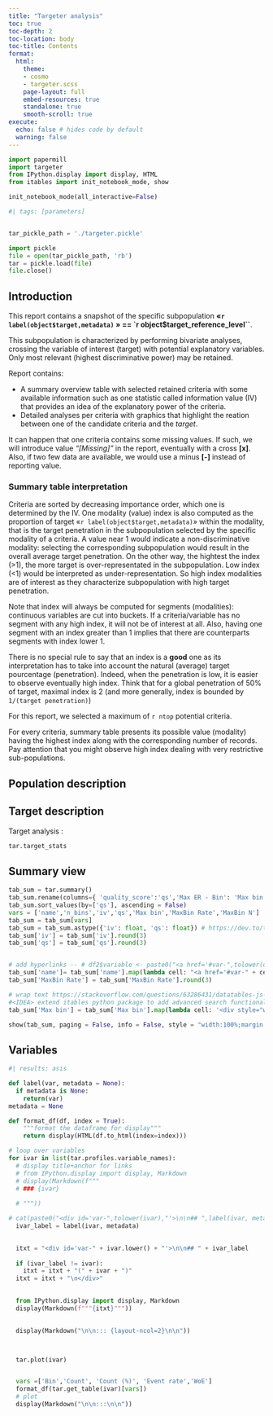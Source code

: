 ```yaml
---
title: "Targeter analysis"
toc: true
toc-depth: 2
toc-location: body
toc-title: Contents
format:
  html:
    theme:
    - cosmo
    - targeter.scss
    page-layout: full
    embed-resources: true
    standalone: true
    smooth-scroll: true
execute:
  echo: false # hides code by default
  warning: false
---
```


```python
import papermill
import targeter
from IPython.display import display, HTML
from itables import init_notebook_mode, show

init_notebook_mode(all_interactive=False)
```

```python
#| tags: [parameters]


tar_pickle_path = './targeter.pickle'

```


```python
import pickle
file = open(tar_pickle_path, 'rb')
tar = pickle.load(file)
file.close()

```

\newpage

## Introduction

This report contains a snapshot of the specific subpopulation **«`r label(object$target,metadata)` » == `r object$target_reference_level``**. 

This subpopulation is characterized by  performing bivariate analyses, crossing the variable of interest (target) with  potential explanatory variables. Only most relevant (highest discriminative power) may be retained.

Report contains:

*   A summary overview table with selected retained criteria with some available information such as one statistic called information value (IV) that provides an idea of the explanatory power of the criteria.
*   Detailed analyses per criteria with graphics that highlight the reation between one of the candidate criteria and the _target_.

It can happen that one criteria contains some missing values. If such, we will introduce value *"[Missing]"* in the report, eventually with a cross **[x]**. Also, if two few data are available, we would use a minus **[-]** instead of reporting value. 

### Summary table interpretation

Criteria are sorted by decreasing importance order, which one is determined by the IV. 
One modality (value) index is also computed as the proportion of target «`r label(object$target,metadata)`» within the modality, that is the target penetration in the subpopulation selected by the specific modality of a criteria. A value near 1 would indicate a non-discriminative modality: selecting the corresponding subpopulation would result in the overall average target penetration. On the other way, the hightest the index (>1), the more target is over-representated in the subpopulation. Low index (<1) would be interpreted as under-representation. So high index modalities are of interest as they characterize subpopulation with high target penetration.

Note that index will always be computed for segments (modalities): continuous variables are cut into buckets. If a criteria/variable has no segment with any high index, it will not be of interest at all. Also, having one segment with an index  greater than 1 implies that there are counterparts segments with index lower 1.

There is no special rule to say that an index is a __good__ one as its interpretation has to take into account the natural (average) target pourcentage (penetration). Indeed, when the penetration is low, it is easier to observe eventually high index. Think that for a global penetration of 50% of target, maximal index is 2 (and more generally, index is bounded by `1/(target penetration)`)

For this report, we selected a maximum of  `r ntop` potential criteria.

For every criteria, summary table presents its possible value (modality) having the highest index along with the corresponding number of records. Pay attention that you might observe high index dealing with very restrictive sub-populations.

## Population description



## Target description
Target analysis :
```python
tar.target_stats
```

## Summary view


```python
tab_sum = tar.summary()
tab_sum.rename(columns={ 'quality_score':'qs','Max ER - Bin': 'Max bin','Max Event Rate':'MaxBin Rate','Max ER - Count':'MaxBin N'}, inplace = True)
tab_sum.sort_values(by=['qs'], ascending = False)
vars = ['name','n_bins','iv','qs','Max bin','MaxBin Rate','MaxBin N']
tab_sum = tab_sum[vars]
tab_sum = tab_sum.astype({'iv': float, 'qs': float}) # https://dev.to/theolakusibe/solving-attributeerror-float-object-has-no-attribute-rint-4la#:~:text=Solution%20To%20convert%20the%20column%20with%20a%20mixed,by%20using%20the%20pandas.DataFrame.astype%20function%2C%20as%20illustrated%20below
tab_sum['iv'] = tab_sum['iv'].round(3)
tab_sum['qs'] = tab_sum['qs'].round(3)


# add hyperlinks -- # df2$variable <- paste0("<a href='#var-",tolower(df2$variable),"'>",df2$variable,"</a>")
tab_sum['name']= tab_sum['name'].map(lambda cell: "<a href='#var-" + cell.lower() +"'>"+cell+"</a>")
tab_sum['MaxBin Rate'] = tab_sum['MaxBin Rate'].round(3)

# wrap text https://stackoverflow.com/questions/63286431/datatables-js-not-wrapping-cell-text#:~:text=You%20can%20try%20creating%20a%20class%20and%20then,data%20%2B%20%22%3C%2Fdiv%3E%22%3B%20%7D%2C%20targets%3A%202%20%7D%20%5D
#<IDEA> extend itables python package to add advanced search functionality
tab_sum['Max bin'] = tab_sum['Max bin'].map(lambda cell: '<div style="white-space: normal; width:200px">'+cell+"<div>")

show(tab_sum, paging = False, info = False, style = "width:100%;margin:auto",scrollX=True)


```

## Variables

```python
#| results: asis

def label(var, metadata = None):
  if metadata is None:
    return(var)
metadata = None

def format_df(df, index = True):
    """format the dataframe for display"""
    return display(HTML(df.to_html(index=index)))

# loop over variables
for ivar in list(tar.profiles.variable_names):
  # display title+anchor for links
  # from IPython.display import display, Markdown
  # display(Markdown(f"""
  # ### {ivar} 
  
  # """))

# cat(paste0("<div id='var-",tolower(ivar),"'>\n\n## ",label(ivar, metadata=metadata), ifelse(ivar_label!=ivar, paste0(" (",ivar,")"),""),"\n</div>"))
  ivar_label = label(ivar, metadata) 
    

  itxt = "<div id='var-" + ivar.lower() + "'>\n\n## " + ivar_label
  
  if (ivar_label != ivar):
    itxt = itxt + "(" + ivar + ")"
  itxt = itxt + "\n</div>"

  
  from IPython.display import display, Markdown
  display(Markdown(f"""{itxt}"""))

  
  display(Markdown("\n\n::: {layout-ncol=2}\n\n"))



  tar.plot(ivar)


  vars =['Bin','Count', 'Count (%)', 'Event rate','WoE']
  format_df(tar.get_table(ivar)[vars])
  # plot
  display(Markdown("\n\n:::\n\n"))

  
```